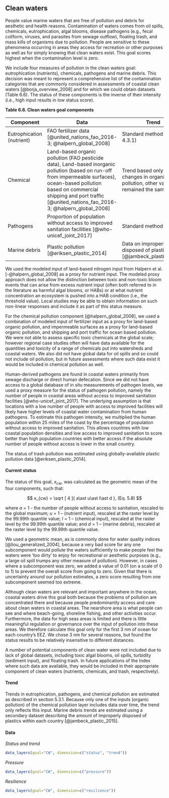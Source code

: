 ## Clean waters

People value marine waters that are free of pollution and debris for aesthetic and health reasons. Contamination of waters comes from oil spills, chemicals, eutrophication, algal blooms, disease pathogens (e.g., fecal coliform, viruses, and parasites from sewage outflow), floating trash, and mass kills of organisms due to pollution. People are sensitive to these phenomena occurring in areas they access for recreation or other purposes as well as for simply knowing that clean waters exist. This goal scores highest when the contamination level is zero.

We include four measures of pollution in the clean waters goal: eutrophication (nutrients), chemicals, pathogens and marine debris. This decision was meant to represent a comprehensive list of the contamination categories that are commonly considered in assessments of coastal clean waters [@borja_overview_2008] and for which we could obtain datasets (Table 6.6). The status of these components is the inverse of their intensity (i.e., high input results in low status score).

**Table 6.6. Clean waters goal components**


Component | Data |Trend
----------------- | ---------------------------------- |-------------------------
Eutrophication (nutrient) | FAO fertilizer data [@united_nations_fao_2016-3; @halpern_global_2008]| Standard method (section 4.3.1)
Chemical | Land-based organic pollution (FAO pesticide data), Land-based inorganic pollution (based on run-off from impermeable surfaces), ocean-based pollution based on commercial shipping and port traffic [@united_nations_fao_2016-3; @halpern_global_2008] | Trend based only on changes in organic pollution, other variables remained the same
Pathogens | Proportion of population without access to improved sanitation facilities [@who-unicef_joint_2017] | Standard method
Marine debris | Plastic pollution [@eriksen_plastic_2014] | Data on improperly disposed of plastics [@jambeck_plastic_2015]

We used the modeled input of land-based nitrogen input from Halpern et al. [-@halpern_global_2008] as a proxy for nutrient input. The modeled proxy approach does not allow the distinction between toxic and non-toxic bloom events that can arise from excess nutrient input (often both referred to in the literature as harmful algal blooms, or HABs) or at what nutrient concentration an ecosystem is pushed into a HAB condition (i.e., the threshold value). Local studies may be able to obtain information on such non-linear responses and include it as part of this status measure.  

For the chemical pollution component [@halpern_global_2008], we used a combination of modeled input of fertilizer input as a proxy for land-based organic pollution, and impermeable surfaces as a proxy for land-based organic pollution, and shipping and port traffic for ocean based pollution.  We were not able to assess specific toxic chemicals at the global scale; however regional case studies often will have data available for the quantities and toxicity of a range of chemicals put into watersheds and coastal waters. We also did not have global data for oil spills and so could not include oil pollution, but in future assessments where such data exist it would be included in chemical pollution as well. 

Human-derived pathogens are found in coastal waters primarily from sewage discharge or direct human defecation. Since we did not have access to a global database of in situ measurements of pathogen levels, we used a proxy measure for the status of pathogen pollution, namely the number of people in coastal areas without access to improved sanitation facilities [@who-unicef_joint_2017]. The underlying assumption is that locations with a low number of people with access to improved facilities will likely have higher levels of coastal water contamination from human pathogens. To estimate this pathogen intensity, we multiplied the human population within 25 miles of the coast by the percentage of population without access to improved sanitation. This allows countries with low coastal population densities and low access to improved sanitation to score better than high population countries with better access if the absolute number of people without access is lower in the small country.

The status of trash pollution was estimated using globally-available plastic pollution data  [@eriksen_plastic_2014]. 

#### Current status
The status of this goal, $x_{cw}$, was calculated as the geometric mean of the four components, such that:

$$
x_{cw} = \sqrt [ 4 ]{ a\ast u\ast l\ast d },  (Eq. 5.8)
$$

where $a$ = 1 - the number of people without access to sanitation, rescaled to the global maximum; $u$ = 1 – (nutrient input), rescaled at the raster level by the 99.99th quantile value; $l$ = 1 – (chemical input), rescaled at the raster level by the 99.99th quantile value; and $d$ = 1 – (marine debris), rescaled at the raster level by the 99.99th quantile value. 

We used a geometric mean, as is commonly done for water quality indices [@liou_generalized_2004], because a very bad score for any one subcomponent would pollute the waters sufficiently to make people feel the waters were ‘too dirty’ to enjoy for recreational or aesthetic purposes (e.g., a large oil spill trumps any other measure of pollution).  However, in cases where a subcomponent was zero, we added a value of 0.01 (on a scale of 0 to 1) to prevent the overall score from going to zero.  Given that there is uncertainty around our pollution estimates, a zero score resulting from one subcomponent seemed too extreme.

Although clean waters are relevant and important anywhere in the ocean, coastal waters drive this goal both because the problems of pollution are concentrated there and because people predominantly access and care about clean waters in coastal areas. The nearshore area is what people can see and where beach-going, shoreline fishing, and other activities occur. Furthermore, the data for high seas areas is limited and there is little meaningful regulation or governance over the input of pollution into these areas. We therefore calculate this goal only for the first 3 nm of ocean for each country’s EEZ. We chose 3 nm for several reasons, but found the status results to be relatively insensitive to different distances. 

A number of potential components of clean water were not included due to lack of global datasets, including toxic algal blooms, oil spills, turbidity (sediment input), and floating trash. In future applications of the Index where such data are available, they would be included in their appropriate component of clean waters (nutrients, chemicals, and trash, respectively).

#### Trend
Trends in eutrophication, pathogens, and chemical pollution are estimated as described in section 5.3.1. Because only one of the inputs (organic pollution) of the chemical pollution layer includes data over time, the trend only reflects this input.  Marine debris trends are estimated using a secondary dataset describing the amount of improperly disposed of plastics within each country [@jambeck_plastic_2015].

#### Data
_Status and trend_

```r
data_layers(goal="CW", dimension=c("status", "trend"))
```

_Pressure_

```r
data_layers(goal="CW", dimension=c("pressure"))
```

_Resilience_

```r
data_layers(goal="CW", dimension=c("resilience"))

```


 